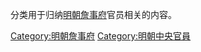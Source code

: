 分类用于归纳[[明朝|明朝]][[詹事府|詹事府]]官员相关的内容。

[[Category:明朝詹事府|Category:明朝詹事府]]
[[Category:明朝中央官員|Category:明朝中央官員]]